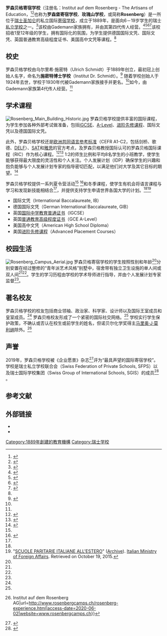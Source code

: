 {{Infobox school
 | name                    = Institut auf dem Rosenberg
 | logo                    = ROSENBERG LOGO GOLD SVG.svg
 | image                   = 
 | alt                     = 
 | caption                 = 
 | motto                   = 學習生活是所有教育的目標<br>To learn to live is the goal of all education
 | motto_translation       = 
 | address                 = <!--Höhenweg 60-->
 | city                    = <!--9000-->
 | location                = [[瑞士|瑞士]][[圣加仑|圣加仑]]
 | coordinates             = {{Coord|47.4254|9.3647|type:edu_region:CH|display=inline,title}}
 | other_names             = {{ubl|Rosenberg|The Artisans of Education}}
 | former_name             = <!-- or | former_names = -->
 | former_names            = Institut Dr. Schmidt (1889-1924)
 | type                    = [[独立学校|独立学校]]，[[寄宿学校|国际寄宿学校]]
 | established             = {{Start date and age|1889}}
 | closed                  = 
 | district                = 
 | grades                  = 
 | president               = Bernhard O.A. Gademann
 | principal               = 
 | staff                   = 
 | faculty                 = 
 | gender                  = [[男女同校|男女同校]]
 | age_range               = 6－19岁
 | language                = [[英语|英语]]、[[德语|德语]]
 | enrollment              = <!-- or | enrolment = -->
 | campus_size             = 
 | campus_type             = 郊区学校
 | team_name               = 
 | average_class_size      = 6－8人
 | ratio                   = 2：1
 | newspaper               = 
 | colors                  = <!-- or | colours = -->
 | website                 = {{URL|www.instrosenberg.ch}}
 | picture                 = Rosenberg Main Building.jpg
}}

'''罗森贝格寄宿学校'''（注册名：Institut auf dem Rosenberg - The Artisans of Education，<ref>{{cite web |title=Internados en Institut Auf Dem Rosenberg |url=http://boardingschool.com.mx/institut-auf-dem-rosenberg/ |website=Boarding Schools |accessdate=2020-06-04 |language=es |date=2019-08-15}}</ref><ref>{{cite news |title=Institut auf dem Rosenberg |url=https://www.tes.com/jobs/employer/institut-auf-dem-rosenberg-1060322 |accessdate=2020-06-04 |work=www.tes.com}}</ref>也称为'''罗森堡寄宿学校'''、'''玫瑰山学校'''，或简称'''Rosenberg'''）是一所位于[[瑞士|瑞士]][[圣加仑|圣加仑]]的私立国际[[寄宿学校|寄宿学校]]，成立于1889年，是面向6－19岁学生的瑞士[[私立学校|私立学校]]之一。<ref name="#1">{{Cite web|date=2019-06-01|title=A escola de sonhos na Suíça Alemã|url=https://www.jornaldacidadebh.com.br/turismo/a-escola-de-sonhos-na-suica-alema/|access-date=2020-06-02|website=Jornal da Cidade BH|language=pt-br}}</ref>该校由Gademann家族拥有，并由其第四代传人经营。<ref>{{Cite book |last=Neue Zürcher Zeitung (Firm : Switzerland) |url=https://www.worldcat.org/title/swiss-review-of-world-affairs/oclc/1604364 |title=Swiss review of world affairs. |date=1951 |language=en |issn=0039-7490 |oclc=1604364}}</ref><ref name="Asian Correspondent">{{cite web |url= http://swisslearning.com/en/schools/institut-auf-dem-rosenberg-37-97 |title= Swiss Learning |author=  |date=  |website=  |publisher=  |accessdate= 2013-04-20 |archive-url= https://web.archive.org/web/20130113051236/http://www.swisslearning.com/en/schools/institut-auf-dem-rosenberg-37-97 |archive-date= 2013-01-13 |dead-url= yes }}</ref><ref name="Bilan Magazine">{{cite web |url= http://www.bilan.ch/articles/luxe/boudoir-bernhard-gademann |title= Bilan Magazine |author= |date= |website= |publisher= |accessdate=2013-04-15}}</ref><ref name="BE Education About">{{cite web |url= http://www.behk.org/about-institute-auf-dem-rosenberg/ |title= BE Education About |author= |date= |website= |publisher= |accessdate=2013-04-20}}</ref>该校招收1至12年级的学生，拥有国际化的氛围，为学生提供德国国际文凭、国际文凭、英国普通教育高级程度证书、美国高中文凭等课程。<ref name="#1"/>

==校史==
罗森贝格学校由乌尔里希·施密特（Ulrich Schmidt）于1889年创立，最初冠上创始人名字，命名为'''施密特博士学校'''（Institut Dr. Schmidt）。<ref name="Rosenberg">{{cite web|author=|date=|title=Institut auf dem Rosenberg|url=http://www.instrosenberg.ch/eng/portrait-e/history|dead-url=yes|archive-url=https://web.archive.org/web/20141221215132/http://www.instrosenberg.ch/eng/portrait-e/history|archive-date=2014-12-21|accessdate=2014-06-10|website=|publisher=}}</ref> 随着学校创始人于1924年去世，学校于1930年代被Gademann家族接手并更名。<ref name="Bilan Magazine" />如今，由Gademann家族第4代传人经营。<ref name="BE Education About" />

==学术课程 ==
[[File:Rosenberg_Main_Building_Historic.jpg|thumb]]
罗森贝格学校提供丰富的国际课程，为学生参加各种外部考试做准备，包括[[IGCSE|IGCSE]]、[[A-Level|A-Level]]、[[进阶先修课程|进阶先修课程]]、国际文凭以及德国国际文凭。

此外，罗森贝格学校还是[[欧洲共同语言参考标准|欧洲共同语言参考标准]]（CEFR A1-C2，包括剑桥、歌德、[[DELF|DELF]]）、[[SAT|SAT]]和[[雅思|雅思]]的官方考点，及罗森贝格教授国际认可的罗森贝格国际课程（RIC）作为核心课程。<ref>{{Cite web|date=2019-11-13|title=‘I would burn in hell before returning’ – why British teachers are fleeing overseas|url=http://www.theguardian.com/education/2019/nov/13/why-british-teachers-fleeing-overseas-international-schools|access-date=2020-06-02|website=the Guardian|language=en}}</ref><ref>{{Cite web|title=Institut auf dem Rosenberg makes the next-gens top of the class|url=http://www.campdenfb.com/article/institut-auf-dem-rosenberg-makes-next-gens-top-class|access-date=2020-06-02|website=www.campdenfb.com|language=en}}</ref> 1:2的师生比例和平均8名学生的小班教学，使学生能够获得最大限度的灵活性和个人关注。个人发展计划（IDP）确保学生的兴趣和抱负能够与个人发展计划专家的指导密切匹配，以满足他们对大学及其它目标的期望。<ref>{{Cite web|title=Academics|url=https://instrosenberg.ch/academics/|access-date=2020-06-02|website=instrosenberg.ch|language=en-GB}}</ref>

罗森贝格学校提供一系列夏令营活动<ref name="Rosenberg" /> <ref name="Swiss Schools">{{cite web |url= http://www.swiss-schools.ch/index.php/en |title= Swiss Schools |author= |date= |website= |publisher= |accessdate=2014-06-12}}</ref>和冬季课程，使学生有机会将语言课程与学习和发现新技能相结合<ref name="Asian Correspondent" />，并提供支持学生申请世界各国大学的计划。<ref name="Rosenberg" /><ref>"[http://www.esteri.it/mae/resource/doc/2015/03/elenco_scuole_paritarie_aggiornato_marzo_2015.pdf SCUOLE PARITARIE ITALIANE ALL'ESTERO]" ([https://www.webcitation.org/6cNIwThr6?url=http://www.esteri.it/mae/resource/doc/2015/03/elenco_scuole_paritarie_aggiornato_marzo_2015.pdf Archive]). [[Ministry_of_Foreign_Affairs_(Italy)|Italian Ministry of Foreign Affairs]]. Retrieved on October 19, 2015.</ref>

* 国际文凭（International Baccalaureate, IB）
* 德国国际文凭（German International Baccalaureate, GIB）
* 英国[[IGCSE|国际中学教育普通证书]]（IGCSE）
* 英国[[普通教育高级程度证书|普通教育高级程度证书]]（GCE A-Level）
* 美国高中文凭（American High School Diploma）
* 美国[[进阶先修课程|进阶先修课程]]（Advanced Placement Courses）

==校园生活==
[[File:Rosenberg_Campus_Aerial.jpg|thumb]]
罗森贝格寄宿学校的学生按照性别和年龄<ref name="Asian Correspondent" />分别安置在经过整修的“青年派艺术风格”别墅中，宿舍带有独立卫生设施的单人间或双人间<ref name="Rosenberg"/><ref name="Asian Correspondent"/>。学生的学习历程由学校的学术导师进行指导，并由个人发展计划专家监督<ref name="Bilan Magazine" />。

==著名校友 ==
罗森贝格学校的校友包括商业领袖、政治家、科学家、设计师以及国际王室成员和皇室成员。<ref name="BE Education About"/> 罗森贝格校友形成了一个紧密的国际社交网络。<ref name="Asian Correspondent"/> 学校实行学生保护政策，不确认或否认在校生或前学生的姓名，但诺贝尔化学奖得主[[马里奥·J·莫利纳|马里奥·J·莫利纳]]除外。<ref>{{Cite web|title=Rosenberg Experience Switzerland {{!}} Institut auf dem Rosenberg AG|url=http://www.rosenbergcamps.ch/rosenberg-experience.html|access-date=2020-06-02|website=www.rosenbergcamps.ch}}</ref>

==声誉==
2019年，罗森贝格学校被《企业愿景》杂志<ref name="Privatschule">{{cite web|date=2019-12-09|title=Privatschulen – Privatschulen im Kanton St. Gallen|url=https://www.sg.ch/bildung-sport/volksschule/inhalte-fuer-eltern/sonderschulen--talentschulen-und-privatschulen/privatschulen.html|accessdate=2020-01-23|publisher=Amt für Volksschule, Bildungsdepartement, Erziehungsrat, Kanton St. Gallen|location=St. Gallen, Switzerland|language=de|type=official site|format=PDF}}</ref>评为“最具声望的国际寄宿学校”。学校是瑞士私立学校联合会（Swiss Federation of Private Schools, SFPS）以及瑞士国际学校集团（Swiss Group of International Schools, SGIS）的成员<ref>{{cite web|date=2020|title=Private Mittelschulen|url=https://www.sg.ch/bildung-sport/mittelschule/kantonsschulen/private-mittelschulen.html|accessdate=2020-01-23|publisher=Amt für Mittelschulen, Bildungsdepartement, Kanton St. Gallen|location=St. Gallen, Switzerland|language=de|type=official site}}</ref> 。

== 参考文献 ==
{{reflist}}

== 外部链接 ==
* {{Official website|http://www.instrosenberg.ch|Institut auf dem Rosenberg}}
* {{Official website|http://ariana.ch|Rosenberg Camps}}

[[Category:1889年創建的教育機構|Category:1889年創建的教育機構]]
[[Category:瑞士学校|Category:瑞士学校]]